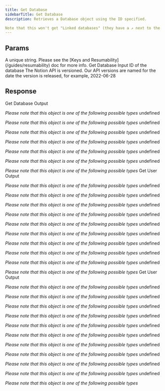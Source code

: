 ```yaml
---
title: Get Database
sidebarTitle: Get Database
description: Retrieves a Database object using the ID specified.

Note that this won't get "Linked databases" (they have a ↗ next to the database title) – you need the source database id.
---
```

    
## Params
    
<ParamField path="key" type="string" required={true}>
  A unique string. Please see the [Keys and Resumability](/guides/resumability)
  doc for more info.
</ParamField><ParamField path="params" type="object" required={true}>
   Get Database Input
<Expandable title="properties" defaultOpen={true}><ParamField path="database_id" type="string" required={true}>
   ID of the database
</ParamField><ParamField path="Notion-Version" type="string" required={true}>
   The Notion API is versioned. Our API versions are named for the date the version is released, for example, 2022-06-28
</ParamField></Expandable></ParamField>

## Response

<ResponseField path="response" type="object" required={true}>
   Get Database Output

*Please note that this object is one of the following possible types*
<Expandable title="possible types for response" defaultOpen={false}><ResponseField path="Value" type="object" required={false}>
<Expandable title="properties" defaultOpen={false}><ResponseField path="object" type="string" required={true}>
</ResponseField><ResponseField path="id" type="string" required={true}>
</ResponseField><ResponseField path="properties" type="object" required={true}>
<Expandable title="properties" defaultOpen={false}><ResponseField path="properties[key]" type="object" required={false}>
   undefined

*Please note that this object is one of the following possible types*
<Expandable title="possible types for properties[key]" defaultOpen={false}><ResponseField path="Value" type="object" required={false}>
<Expandable title="properties" defaultOpen={false}><ResponseField path="type" type="string" required={true}>
</ResponseField><ResponseField path="number" type="object" required={true}>
<Expandable title="properties" defaultOpen={false}><ResponseField path="format" type="string" required={true}>
</ResponseField></Expandable></ResponseField><ResponseField path="id" type="string" required={true}>
</ResponseField><ResponseField path="name" type="string" required={true}>
</ResponseField></Expandable></ResponseField><ResponseField path="Value" type="object" required={false}>
<Expandable title="properties" defaultOpen={false}><ResponseField path="type" type="string" required={true}>
</ResponseField><ResponseField path="formula" type="object" required={true}>
<Expandable title="properties" defaultOpen={false}><ResponseField path="expression" type="string" required={true}>
</ResponseField></Expandable></ResponseField><ResponseField path="id" type="string" required={true}>
</ResponseField><ResponseField path="name" type="string" required={true}>
</ResponseField></Expandable></ResponseField><ResponseField path="Value" type="object" required={false}>
<Expandable title="properties" defaultOpen={false}><ResponseField path="type" type="string" required={true}>
</ResponseField><ResponseField path="select" type="object" required={true}>
<Expandable title="properties" defaultOpen={false}><ResponseField path="options" type="array" required={true}>
<Expandable title="items" defaultOpen={false}><ResponseField path="options[n]" type="object" required={true}>
<Expandable title="properties" defaultOpen={false}><ResponseField path="id" type="string" required={true}>
</ResponseField><ResponseField path="name" type="string" required={true}>
</ResponseField><ResponseField path="color" type="string" required={true}>
</ResponseField></Expandable></ResponseField></Expandable></ResponseField></Expandable></ResponseField><ResponseField path="id" type="string" required={true}>
</ResponseField><ResponseField path="name" type="string" required={true}>
</ResponseField></Expandable></ResponseField><ResponseField path="Value" type="object" required={false}>
<Expandable title="properties" defaultOpen={false}><ResponseField path="type" type="string" required={true}>
</ResponseField><ResponseField path="multi_select" type="object" required={true}>
<Expandable title="properties" defaultOpen={false}><ResponseField path="options" type="array" required={true}>
<Expandable title="items" defaultOpen={false}><ResponseField path="options[n]" type="object" required={true}>
<Expandable title="properties" defaultOpen={false}><ResponseField path="id" type="string" required={true}>
</ResponseField><ResponseField path="name" type="string" required={true}>
</ResponseField><ResponseField path="color" type="string" required={true}>
</ResponseField></Expandable></ResponseField></Expandable></ResponseField></Expandable></ResponseField><ResponseField path="id" type="string" required={true}>
</ResponseField><ResponseField path="name" type="string" required={true}>
</ResponseField></Expandable></ResponseField><ResponseField path="Value" type="object" required={false}>
<Expandable title="properties" defaultOpen={false}><ResponseField path="type" type="string" required={true}>
</ResponseField><ResponseField path="status" type="object" required={true}>
<Expandable title="properties" defaultOpen={false}><ResponseField path="options" type="array" required={true}>
<Expandable title="items" defaultOpen={false}><ResponseField path="options[n]" type="object" required={true}>
<Expandable title="properties" defaultOpen={false}><ResponseField path="id" type="string" required={true}>
</ResponseField><ResponseField path="name" type="string" required={true}>
</ResponseField><ResponseField path="color" type="string" required={true}>
</ResponseField></Expandable></ResponseField></Expandable></ResponseField><ResponseField path="groups" type="array" required={true}>
<Expandable title="items" defaultOpen={false}><ResponseField path="groups[n]" type="object" required={true}>
<Expandable title="properties" defaultOpen={false}><ResponseField path="id" type="string" required={true}>
</ResponseField><ResponseField path="name" type="string" required={true}>
</ResponseField><ResponseField path="color" type="string" required={true}>
</ResponseField><ResponseField path="option_ids" type="array" required={true}>
<Expandable title="items" defaultOpen={false}><ResponseField path="option_ids[n]" type="string" required={true}>
</ResponseField></Expandable></ResponseField></Expandable></ResponseField></Expandable></ResponseField></Expandable></ResponseField><ResponseField path="id" type="string" required={true}>
</ResponseField><ResponseField path="name" type="string" required={true}>
</ResponseField></Expandable></ResponseField><ResponseField path="Value" type="object" required={false}>
<Expandable title="properties" defaultOpen={false}><ResponseField path="type" type="string" required={true}>
</ResponseField><ResponseField path="relation" type="object" required={true}>
   undefined

*Please note that this object is one of the following possible types*
<Expandable title="possible types for relation" defaultOpen={false}><ResponseField path="Value" type="object" required={false}>
<Expandable title="properties" defaultOpen={false}><ResponseField path="type" type="string" required={true}>
</ResponseField><ResponseField path="single_property" type="object" required={true}>
<Expandable title="properties" defaultOpen={false}><ResponseField path="single_property[key]" type="undefined" required={false}>
</ResponseField></Expandable></ResponseField><ResponseField path="database_id" type="string" required={true}>
</ResponseField></Expandable></ResponseField><ResponseField path="Value" type="object" required={false}>
<Expandable title="properties" defaultOpen={false}><ResponseField path="type" type="string" required={true}>
</ResponseField><ResponseField path="dual_property" type="object" required={true}>
<Expandable title="properties" defaultOpen={false}><ResponseField path="synced_property_id" type="string" required={true}>
</ResponseField><ResponseField path="synced_property_name" type="string" required={true}>
</ResponseField></Expandable></ResponseField><ResponseField path="database_id" type="string" required={true}>
</ResponseField></Expandable></ResponseField></Expandable></ResponseField><ResponseField path="id" type="string" required={true}>
</ResponseField><ResponseField path="name" type="string" required={true}>
</ResponseField></Expandable></ResponseField><ResponseField path="Value" type="object" required={false}>
<Expandable title="properties" defaultOpen={false}><ResponseField path="type" type="string" required={true}>
</ResponseField><ResponseField path="rollup" type="object" required={true}>
<Expandable title="properties" defaultOpen={false}><ResponseField path="rollup_property_name" type="string" required={true}>
</ResponseField><ResponseField path="relation_property_name" type="string" required={true}>
</ResponseField><ResponseField path="rollup_property_id" type="string" required={true}>
</ResponseField><ResponseField path="relation_property_id" type="string" required={true}>
</ResponseField><ResponseField path="function" type="string" required={true}>
</ResponseField></Expandable></ResponseField><ResponseField path="id" type="string" required={true}>
</ResponseField><ResponseField path="name" type="string" required={true}>
</ResponseField></Expandable></ResponseField><ResponseField path="Value" type="object" required={false}>
<Expandable title="properties" defaultOpen={false}><ResponseField path="type" type="string" required={true}>
</ResponseField><ResponseField path="title" type="object" required={true}>
<Expandable title="properties" defaultOpen={false}><ResponseField path="title[key]" type="undefined" required={false}>
</ResponseField></Expandable></ResponseField><ResponseField path="id" type="string" required={true}>
</ResponseField><ResponseField path="name" type="string" required={true}>
</ResponseField></Expandable></ResponseField><ResponseField path="Value" type="object" required={false}>
<Expandable title="properties" defaultOpen={false}><ResponseField path="type" type="string" required={true}>
</ResponseField><ResponseField path="rich_text" type="object" required={true}>
<Expandable title="properties" defaultOpen={false}><ResponseField path="rich_text[key]" type="undefined" required={false}>
</ResponseField></Expandable></ResponseField><ResponseField path="id" type="string" required={true}>
</ResponseField><ResponseField path="name" type="string" required={true}>
</ResponseField></Expandable></ResponseField><ResponseField path="Value" type="object" required={false}>
<Expandable title="properties" defaultOpen={false}><ResponseField path="type" type="string" required={true}>
</ResponseField><ResponseField path="url" type="object" required={true}>
<Expandable title="properties" defaultOpen={false}><ResponseField path="url[key]" type="undefined" required={false}>
</ResponseField></Expandable></ResponseField><ResponseField path="id" type="string" required={true}>
</ResponseField><ResponseField path="name" type="string" required={true}>
</ResponseField></Expandable></ResponseField><ResponseField path="Value" type="object" required={false}>
<Expandable title="properties" defaultOpen={false}><ResponseField path="type" type="string" required={true}>
</ResponseField><ResponseField path="people" type="object" required={true}>
<Expandable title="properties" defaultOpen={false}><ResponseField path="people[key]" type="undefined" required={false}>
</ResponseField></Expandable></ResponseField><ResponseField path="id" type="string" required={true}>
</ResponseField><ResponseField path="name" type="string" required={true}>
</ResponseField></Expandable></ResponseField><ResponseField path="Value" type="object" required={false}>
<Expandable title="properties" defaultOpen={false}><ResponseField path="type" type="string" required={true}>
</ResponseField><ResponseField path="files" type="object" required={true}>
<Expandable title="properties" defaultOpen={false}><ResponseField path="files[key]" type="undefined" required={false}>
</ResponseField></Expandable></ResponseField><ResponseField path="id" type="string" required={true}>
</ResponseField><ResponseField path="name" type="string" required={true}>
</ResponseField></Expandable></ResponseField><ResponseField path="Value" type="object" required={false}>
<Expandable title="properties" defaultOpen={false}><ResponseField path="type" type="string" required={true}>
</ResponseField><ResponseField path="email" type="object" required={true}>
<Expandable title="properties" defaultOpen={false}><ResponseField path="email[key]" type="undefined" required={false}>
</ResponseField></Expandable></ResponseField><ResponseField path="id" type="string" required={true}>
</ResponseField><ResponseField path="name" type="string" required={true}>
</ResponseField></Expandable></ResponseField><ResponseField path="Value" type="object" required={false}>
<Expandable title="properties" defaultOpen={false}><ResponseField path="type" type="string" required={true}>
</ResponseField><ResponseField path="phone_number" type="object" required={true}>
<Expandable title="properties" defaultOpen={false}><ResponseField path="phone_number[key]" type="undefined" required={false}>
</ResponseField></Expandable></ResponseField><ResponseField path="id" type="string" required={true}>
</ResponseField><ResponseField path="name" type="string" required={true}>
</ResponseField></Expandable></ResponseField><ResponseField path="Value" type="object" required={false}>
<Expandable title="properties" defaultOpen={false}><ResponseField path="type" type="string" required={true}>
</ResponseField><ResponseField path="date" type="object" required={true}>
<Expandable title="properties" defaultOpen={false}><ResponseField path="date[key]" type="undefined" required={false}>
</ResponseField></Expandable></ResponseField><ResponseField path="id" type="string" required={true}>
</ResponseField><ResponseField path="name" type="string" required={true}>
</ResponseField></Expandable></ResponseField><ResponseField path="Value" type="object" required={false}>
<Expandable title="properties" defaultOpen={false}><ResponseField path="type" type="string" required={true}>
</ResponseField><ResponseField path="checkbox" type="object" required={true}>
<Expandable title="properties" defaultOpen={false}><ResponseField path="checkbox[key]" type="undefined" required={false}>
</ResponseField></Expandable></ResponseField><ResponseField path="id" type="string" required={true}>
</ResponseField><ResponseField path="name" type="string" required={true}>
</ResponseField></Expandable></ResponseField><ResponseField path="Value" type="object" required={false}>
<Expandable title="properties" defaultOpen={false}><ResponseField path="type" type="string" required={true}>
</ResponseField><ResponseField path="created_by" type="object" required={true}>
<Expandable title="properties" defaultOpen={false}><ResponseField path="created_by[key]" type="undefined" required={false}>
</ResponseField></Expandable></ResponseField><ResponseField path="id" type="string" required={true}>
</ResponseField><ResponseField path="name" type="string" required={true}>
</ResponseField></Expandable></ResponseField><ResponseField path="Value" type="object" required={false}>
<Expandable title="properties" defaultOpen={false}><ResponseField path="type" type="string" required={true}>
</ResponseField><ResponseField path="created_time" type="object" required={true}>
<Expandable title="properties" defaultOpen={false}><ResponseField path="created_time[key]" type="undefined" required={false}>
</ResponseField></Expandable></ResponseField><ResponseField path="id" type="string" required={true}>
</ResponseField><ResponseField path="name" type="string" required={true}>
</ResponseField></Expandable></ResponseField><ResponseField path="Value" type="object" required={false}>
<Expandable title="properties" defaultOpen={false}><ResponseField path="type" type="string" required={true}>
</ResponseField><ResponseField path="last_edited_by" type="object" required={true}>
<Expandable title="properties" defaultOpen={false}><ResponseField path="last_edited_by[key]" type="undefined" required={false}>
</ResponseField></Expandable></ResponseField><ResponseField path="id" type="string" required={true}>
</ResponseField><ResponseField path="name" type="string" required={true}>
</ResponseField></Expandable></ResponseField><ResponseField path="Value" type="object" required={false}>
<Expandable title="properties" defaultOpen={false}><ResponseField path="type" type="string" required={true}>
</ResponseField><ResponseField path="last_edited_time" type="object" required={true}>
<Expandable title="properties" defaultOpen={false}><ResponseField path="last_edited_time[key]" type="undefined" required={false}>
</ResponseField></Expandable></ResponseField><ResponseField path="id" type="string" required={true}>
</ResponseField><ResponseField path="name" type="string" required={true}>
</ResponseField></Expandable></ResponseField></Expandable></ResponseField></Expandable></ResponseField></Expandable></ResponseField><ResponseField path="Value" type="object" required={false}>
<Expandable title="properties" defaultOpen={false}><ResponseField path="title" type="array" required={true}>
<Expandable title="items" defaultOpen={false}><ResponseField path="title[n]" type="object" required={true}>
   undefined

*Please note that this object is one of the following possible types*
<Expandable title="possible types for title[n]" defaultOpen={false}><ResponseField path="Value" type="object" required={false}>
<Expandable title="properties" defaultOpen={false}><ResponseField path="type" type="string" required={true}>
</ResponseField><ResponseField path="text" type="object" required={true}>
<Expandable title="properties" defaultOpen={false}><ResponseField path="content" type="string" required={true}>
</ResponseField><ResponseField path="link" type="object | null" required={true}>
   undefined

*Please note that this object is one of the following possible types*
<Expandable title="possible types for link" defaultOpen={false}><ResponseField path="Value" type="object" required={false}>
<Expandable title="properties" defaultOpen={false}><ResponseField path="url" type="string" required={true}>
</ResponseField></Expandable></ResponseField><ResponseField path="Value" type="null" required={false}>
</ResponseField></Expandable></ResponseField></Expandable></ResponseField><ResponseField path="annotations" type="object" required={true}>
<Expandable title="properties" defaultOpen={false}><ResponseField path="bold" type="boolean" required={true}>
</ResponseField><ResponseField path="italic" type="boolean" required={true}>
</ResponseField><ResponseField path="strikethrough" type="boolean" required={true}>
</ResponseField><ResponseField path="underline" type="boolean" required={true}>
</ResponseField><ResponseField path="code" type="boolean" required={true}>
</ResponseField><ResponseField path="color" type="string" required={true}>
</ResponseField></Expandable></ResponseField><ResponseField path="plain_text" type="string" required={true}>
</ResponseField><ResponseField path="href" type="string,null" required={true}>
</ResponseField></Expandable></ResponseField><ResponseField path="Value" type="object" required={false}>
<Expandable title="properties" defaultOpen={false}><ResponseField path="type" type="string" required={true}>
</ResponseField><ResponseField path="mention" type="object" required={true}>
   undefined

*Please note that this object is one of the following possible types*
<Expandable title="possible types for mention" defaultOpen={false}><ResponseField path="Value" type="object" required={false}>
<Expandable title="properties" defaultOpen={false}><ResponseField path="type" type="string" required={true}>
</ResponseField><ResponseField path="user" type="object" required={true}>
   undefined

*Please note that this object is one of the following possible types*
<Expandable title="possible types for user" defaultOpen={false}><ResponseField path="Value" type="object" required={false}>
<Expandable title="properties" defaultOpen={false}><ResponseField path="id" type="string" required={true}>
</ResponseField><ResponseField path="object" type="string" required={true}>
</ResponseField></Expandable></ResponseField><ResponseField path="GetUserOutput" type="object" required={false}>
   Get User Output

*Please note that this object is one of the following possible types*
<Expandable title="possible types for GetUserOutput" defaultOpen={false}><ResponseField path="Value" type="object" required={false}>
<Expandable title="properties" defaultOpen={false}><ResponseField path="type" type="string" required={true}>
</ResponseField><ResponseField path="person" type="object" required={true}>
<Expandable title="properties" defaultOpen={false}><ResponseField path="email" type="string" required={false}>
</ResponseField></Expandable></ResponseField><ResponseField path="name" type="string,null" required={true}>
</ResponseField><ResponseField path="avatar_url" type="string,null" required={true}>
</ResponseField><ResponseField path="id" type="string" required={true}>
</ResponseField><ResponseField path="object" type="string" required={true}>
</ResponseField></Expandable></ResponseField><ResponseField path="Value" type="object" required={false}>
<Expandable title="properties" defaultOpen={false}><ResponseField path="type" type="string" required={true}>
</ResponseField><ResponseField path="bot" type="object" required={true}>
   undefined

*Please note that this object is one of the following possible types*
<Expandable title="possible types for bot" defaultOpen={false}><ResponseField path="Value" type="object" required={false}>
<Expandable title="properties" defaultOpen={false}><ResponseField path="Value[key]" type="undefined" required={false}>
</ResponseField></Expandable></ResponseField><ResponseField path="Value" type="object" required={false}>
<Expandable title="properties" defaultOpen={false}><ResponseField path="owner" type="object" required={true}>
   undefined

*Please note that this object is one of the following possible types*
<Expandable title="possible types for owner" defaultOpen={false}><ResponseField path="Value" type="object" required={false}>
<Expandable title="properties" defaultOpen={false}><ResponseField path="type" type="string" required={true}>
</ResponseField><ResponseField path="user" type="object" required={true}>
   undefined

*Please note that this object is one of the following possible types*
<Expandable title="possible types for user" defaultOpen={false}><ResponseField path="Value" type="object" required={false}>
<Expandable title="properties" defaultOpen={false}><ResponseField path="type" type="string" required={true}>
</ResponseField><ResponseField path="person" type="object" required={true}>
<Expandable title="properties" defaultOpen={false}><ResponseField path="email" type="string" required={true}>
</ResponseField></Expandable></ResponseField><ResponseField path="name" type="string,null" required={true}>
</ResponseField><ResponseField path="avatar_url" type="string,null" required={true}>
</ResponseField><ResponseField path="id" type="string" required={true}>
</ResponseField><ResponseField path="object" type="string" required={true}>
</ResponseField></Expandable></ResponseField><ResponseField path="Value" type="object" required={false}>
<Expandable title="properties" defaultOpen={false}><ResponseField path="id" type="string" required={true}>
</ResponseField><ResponseField path="object" type="string" required={true}>
</ResponseField></Expandable></ResponseField></Expandable></ResponseField></Expandable></ResponseField><ResponseField path="Value" type="object" required={false}>
<Expandable title="properties" defaultOpen={false}><ResponseField path="type" type="string" required={true}>
</ResponseField><ResponseField path="workspace" type="boolean" required={true}>
</ResponseField></Expandable></ResponseField></Expandable></ResponseField><ResponseField path="workspace_name" type="string,null" required={true}>
</ResponseField></Expandable></ResponseField></Expandable></ResponseField><ResponseField path="name" type="string,null" required={true}>
</ResponseField><ResponseField path="avatar_url" type="string,null" required={true}>
</ResponseField><ResponseField path="id" type="string" required={true}>
</ResponseField><ResponseField path="object" type="string" required={true}>
</ResponseField></Expandable></ResponseField></Expandable></ResponseField></Expandable></ResponseField></Expandable></ResponseField><ResponseField path="Value" type="object" required={false}>
<Expandable title="properties" defaultOpen={false}><ResponseField path="type" type="string" required={true}>
</ResponseField><ResponseField path="date" type="object" required={true}>
<Expandable title="properties" defaultOpen={false}><ResponseField path="start" type="string" required={true}>
</ResponseField><ResponseField path="end" type="string,null" required={true}>
</ResponseField><ResponseField path="time_zone" type="string | null" required={true}>
   undefined

*Please note that this object is one of the following possible types*
<Expandable title="possible types for time_zone" defaultOpen={false}><ResponseField path="Value" type="string" required={false}>
</ResponseField><ResponseField path="Value" type="null" required={false}>
</ResponseField></Expandable></ResponseField></Expandable></ResponseField></Expandable></ResponseField><ResponseField path="Value" type="object" required={false}>
<Expandable title="properties" defaultOpen={false}><ResponseField path="type" type="string" required={true}>
</ResponseField><ResponseField path="link_preview" type="object" required={true}>
<Expandable title="properties" defaultOpen={false}><ResponseField path="url" type="string" required={true}>
</ResponseField></Expandable></ResponseField></Expandable></ResponseField><ResponseField path="Value" type="object" required={false}>
<Expandable title="properties" defaultOpen={false}><ResponseField path="type" type="string" required={true}>
</ResponseField><ResponseField path="template_mention" type="object" required={true}>
   undefined

*Please note that this object is one of the following possible types*
<Expandable title="possible types for template_mention" defaultOpen={false}><ResponseField path="Value" type="object" required={false}>
<Expandable title="properties" defaultOpen={false}><ResponseField path="type" type="string" required={true}>
</ResponseField><ResponseField path="template_mention_date" type="string" required={true}>
</ResponseField></Expandable></ResponseField><ResponseField path="Value" type="object" required={false}>
<Expandable title="properties" defaultOpen={false}><ResponseField path="type" type="string" required={true}>
</ResponseField><ResponseField path="template_mention_user" type="string" required={true}>
</ResponseField></Expandable></ResponseField></Expandable></ResponseField></Expandable></ResponseField><ResponseField path="Value" type="object" required={false}>
<Expandable title="properties" defaultOpen={false}><ResponseField path="type" type="string" required={true}>
</ResponseField><ResponseField path="page" type="object" required={true}>
<Expandable title="properties" defaultOpen={false}><ResponseField path="id" type="string" required={true}>
</ResponseField></Expandable></ResponseField></Expandable></ResponseField><ResponseField path="Value" type="object" required={false}>
<Expandable title="properties" defaultOpen={false}><ResponseField path="type" type="string" required={true}>
</ResponseField><ResponseField path="database" type="object" required={true}>
<Expandable title="properties" defaultOpen={false}><ResponseField path="id" type="string" required={true}>
</ResponseField></Expandable></ResponseField></Expandable></ResponseField></Expandable></ResponseField><ResponseField path="annotations" type="object" required={true}>
<Expandable title="properties" defaultOpen={false}><ResponseField path="bold" type="boolean" required={true}>
</ResponseField><ResponseField path="italic" type="boolean" required={true}>
</ResponseField><ResponseField path="strikethrough" type="boolean" required={true}>
</ResponseField><ResponseField path="underline" type="boolean" required={true}>
</ResponseField><ResponseField path="code" type="boolean" required={true}>
</ResponseField><ResponseField path="color" type="string" required={true}>
</ResponseField></Expandable></ResponseField><ResponseField path="plain_text" type="string" required={true}>
</ResponseField><ResponseField path="href" type="string,null" required={true}>
</ResponseField></Expandable></ResponseField><ResponseField path="Value" type="object" required={false}>
<Expandable title="properties" defaultOpen={false}><ResponseField path="type" type="string" required={true}>
</ResponseField><ResponseField path="equation" type="object" required={true}>
<Expandable title="properties" defaultOpen={false}><ResponseField path="expression" type="string" required={true}>
</ResponseField></Expandable></ResponseField><ResponseField path="annotations" type="object" required={true}>
<Expandable title="properties" defaultOpen={false}><ResponseField path="bold" type="boolean" required={true}>
</ResponseField><ResponseField path="italic" type="boolean" required={true}>
</ResponseField><ResponseField path="strikethrough" type="boolean" required={true}>
</ResponseField><ResponseField path="underline" type="boolean" required={true}>
</ResponseField><ResponseField path="code" type="boolean" required={true}>
</ResponseField><ResponseField path="color" type="string" required={true}>
</ResponseField></Expandable></ResponseField><ResponseField path="plain_text" type="string" required={true}>
</ResponseField><ResponseField path="href" type="string,null" required={true}>
</ResponseField></Expandable></ResponseField></Expandable></ResponseField></Expandable></ResponseField><ResponseField path="description" type="array" required={true}>
<Expandable title="items" defaultOpen={false}><ResponseField path="description[n]" type="object" required={true}>
   undefined

*Please note that this object is one of the following possible types*
<Expandable title="possible types for description[n]" defaultOpen={false}><ResponseField path="Value" type="object" required={false}>
<Expandable title="properties" defaultOpen={false}><ResponseField path="type" type="string" required={true}>
</ResponseField><ResponseField path="text" type="object" required={true}>
<Expandable title="properties" defaultOpen={false}><ResponseField path="content" type="string" required={true}>
</ResponseField><ResponseField path="link" type="object | null" required={true}>
   undefined

*Please note that this object is one of the following possible types*
<Expandable title="possible types for link" defaultOpen={false}><ResponseField path="Value" type="object" required={false}>
<Expandable title="properties" defaultOpen={false}><ResponseField path="url" type="string" required={true}>
</ResponseField></Expandable></ResponseField><ResponseField path="Value" type="null" required={false}>
</ResponseField></Expandable></ResponseField></Expandable></ResponseField><ResponseField path="annotations" type="object" required={true}>
<Expandable title="properties" defaultOpen={false}><ResponseField path="bold" type="boolean" required={true}>
</ResponseField><ResponseField path="italic" type="boolean" required={true}>
</ResponseField><ResponseField path="strikethrough" type="boolean" required={true}>
</ResponseField><ResponseField path="underline" type="boolean" required={true}>
</ResponseField><ResponseField path="code" type="boolean" required={true}>
</ResponseField><ResponseField path="color" type="string" required={true}>
</ResponseField></Expandable></ResponseField><ResponseField path="plain_text" type="string" required={true}>
</ResponseField><ResponseField path="href" type="string,null" required={true}>
</ResponseField></Expandable></ResponseField><ResponseField path="Value" type="object" required={false}>
<Expandable title="properties" defaultOpen={false}><ResponseField path="type" type="string" required={true}>
</ResponseField><ResponseField path="mention" type="object" required={true}>
   undefined

*Please note that this object is one of the following possible types*
<Expandable title="possible types for mention" defaultOpen={false}><ResponseField path="Value" type="object" required={false}>
<Expandable title="properties" defaultOpen={false}><ResponseField path="type" type="string" required={true}>
</ResponseField><ResponseField path="user" type="object" required={true}>
   undefined

*Please note that this object is one of the following possible types*
<Expandable title="possible types for user" defaultOpen={false}><ResponseField path="Value" type="object" required={false}>
<Expandable title="properties" defaultOpen={false}><ResponseField path="id" type="string" required={true}>
</ResponseField><ResponseField path="object" type="string" required={true}>
</ResponseField></Expandable></ResponseField><ResponseField path="GetUserOutput" type="object" required={false}>
   Get User Output

*Please note that this object is one of the following possible types*
<Expandable title="possible types for GetUserOutput" defaultOpen={false}><ResponseField path="Value" type="object" required={false}>
<Expandable title="properties" defaultOpen={false}><ResponseField path="type" type="string" required={true}>
</ResponseField><ResponseField path="person" type="object" required={true}>
<Expandable title="properties" defaultOpen={false}><ResponseField path="email" type="string" required={false}>
</ResponseField></Expandable></ResponseField><ResponseField path="name" type="string,null" required={true}>
</ResponseField><ResponseField path="avatar_url" type="string,null" required={true}>
</ResponseField><ResponseField path="id" type="string" required={true}>
</ResponseField><ResponseField path="object" type="string" required={true}>
</ResponseField></Expandable></ResponseField><ResponseField path="Value" type="object" required={false}>
<Expandable title="properties" defaultOpen={false}><ResponseField path="type" type="string" required={true}>
</ResponseField><ResponseField path="bot" type="object" required={true}>
   undefined

*Please note that this object is one of the following possible types*
<Expandable title="possible types for bot" defaultOpen={false}><ResponseField path="Value" type="object" required={false}>
<Expandable title="properties" defaultOpen={false}><ResponseField path="Value[key]" type="undefined" required={false}>
</ResponseField></Expandable></ResponseField><ResponseField path="Value" type="object" required={false}>
<Expandable title="properties" defaultOpen={false}><ResponseField path="owner" type="object" required={true}>
   undefined

*Please note that this object is one of the following possible types*
<Expandable title="possible types for owner" defaultOpen={false}><ResponseField path="Value" type="object" required={false}>
<Expandable title="properties" defaultOpen={false}><ResponseField path="type" type="string" required={true}>
</ResponseField><ResponseField path="user" type="object" required={true}>
   undefined

*Please note that this object is one of the following possible types*
<Expandable title="possible types for user" defaultOpen={false}><ResponseField path="Value" type="object" required={false}>
<Expandable title="properties" defaultOpen={false}><ResponseField path="type" type="string" required={true}>
</ResponseField><ResponseField path="person" type="object" required={true}>
<Expandable title="properties" defaultOpen={false}><ResponseField path="email" type="string" required={true}>
</ResponseField></Expandable></ResponseField><ResponseField path="name" type="string,null" required={true}>
</ResponseField><ResponseField path="avatar_url" type="string,null" required={true}>
</ResponseField><ResponseField path="id" type="string" required={true}>
</ResponseField><ResponseField path="object" type="string" required={true}>
</ResponseField></Expandable></ResponseField><ResponseField path="Value" type="object" required={false}>
<Expandable title="properties" defaultOpen={false}><ResponseField path="id" type="string" required={true}>
</ResponseField><ResponseField path="object" type="string" required={true}>
</ResponseField></Expandable></ResponseField></Expandable></ResponseField></Expandable></ResponseField><ResponseField path="Value" type="object" required={false}>
<Expandable title="properties" defaultOpen={false}><ResponseField path="type" type="string" required={true}>
</ResponseField><ResponseField path="workspace" type="boolean" required={true}>
</ResponseField></Expandable></ResponseField></Expandable></ResponseField><ResponseField path="workspace_name" type="string,null" required={true}>
</ResponseField></Expandable></ResponseField></Expandable></ResponseField><ResponseField path="name" type="string,null" required={true}>
</ResponseField><ResponseField path="avatar_url" type="string,null" required={true}>
</ResponseField><ResponseField path="id" type="string" required={true}>
</ResponseField><ResponseField path="object" type="string" required={true}>
</ResponseField></Expandable></ResponseField></Expandable></ResponseField></Expandable></ResponseField></Expandable></ResponseField><ResponseField path="Value" type="object" required={false}>
<Expandable title="properties" defaultOpen={false}><ResponseField path="type" type="string" required={true}>
</ResponseField><ResponseField path="date" type="object" required={true}>
<Expandable title="properties" defaultOpen={false}><ResponseField path="start" type="string" required={true}>
</ResponseField><ResponseField path="end" type="string,null" required={true}>
</ResponseField><ResponseField path="time_zone" type="string | null" required={true}>
   undefined

*Please note that this object is one of the following possible types*
<Expandable title="possible types for time_zone" defaultOpen={false}><ResponseField path="Value" type="string" required={false}>
</ResponseField><ResponseField path="Value" type="null" required={false}>
</ResponseField></Expandable></ResponseField></Expandable></ResponseField></Expandable></ResponseField><ResponseField path="Value" type="object" required={false}>
<Expandable title="properties" defaultOpen={false}><ResponseField path="type" type="string" required={true}>
</ResponseField><ResponseField path="link_preview" type="object" required={true}>
<Expandable title="properties" defaultOpen={false}><ResponseField path="url" type="string" required={true}>
</ResponseField></Expandable></ResponseField></Expandable></ResponseField><ResponseField path="Value" type="object" required={false}>
<Expandable title="properties" defaultOpen={false}><ResponseField path="type" type="string" required={true}>
</ResponseField><ResponseField path="template_mention" type="object" required={true}>
   undefined

*Please note that this object is one of the following possible types*
<Expandable title="possible types for template_mention" defaultOpen={false}><ResponseField path="Value" type="object" required={false}>
<Expandable title="properties" defaultOpen={false}><ResponseField path="type" type="string" required={true}>
</ResponseField><ResponseField path="template_mention_date" type="string" required={true}>
</ResponseField></Expandable></ResponseField><ResponseField path="Value" type="object" required={false}>
<Expandable title="properties" defaultOpen={false}><ResponseField path="type" type="string" required={true}>
</ResponseField><ResponseField path="template_mention_user" type="string" required={true}>
</ResponseField></Expandable></ResponseField></Expandable></ResponseField></Expandable></ResponseField><ResponseField path="Value" type="object" required={false}>
<Expandable title="properties" defaultOpen={false}><ResponseField path="type" type="string" required={true}>
</ResponseField><ResponseField path="page" type="object" required={true}>
<Expandable title="properties" defaultOpen={false}><ResponseField path="id" type="string" required={true}>
</ResponseField></Expandable></ResponseField></Expandable></ResponseField><ResponseField path="Value" type="object" required={false}>
<Expandable title="properties" defaultOpen={false}><ResponseField path="type" type="string" required={true}>
</ResponseField><ResponseField path="database" type="object" required={true}>
<Expandable title="properties" defaultOpen={false}><ResponseField path="id" type="string" required={true}>
</ResponseField></Expandable></ResponseField></Expandable></ResponseField></Expandable></ResponseField><ResponseField path="annotations" type="object" required={true}>
<Expandable title="properties" defaultOpen={false}><ResponseField path="bold" type="boolean" required={true}>
</ResponseField><ResponseField path="italic" type="boolean" required={true}>
</ResponseField><ResponseField path="strikethrough" type="boolean" required={true}>
</ResponseField><ResponseField path="underline" type="boolean" required={true}>
</ResponseField><ResponseField path="code" type="boolean" required={true}>
</ResponseField><ResponseField path="color" type="string" required={true}>
</ResponseField></Expandable></ResponseField><ResponseField path="plain_text" type="string" required={true}>
</ResponseField><ResponseField path="href" type="string,null" required={true}>
</ResponseField></Expandable></ResponseField><ResponseField path="Value" type="object" required={false}>
<Expandable title="properties" defaultOpen={false}><ResponseField path="type" type="string" required={true}>
</ResponseField><ResponseField path="equation" type="object" required={true}>
<Expandable title="properties" defaultOpen={false}><ResponseField path="expression" type="string" required={true}>
</ResponseField></Expandable></ResponseField><ResponseField path="annotations" type="object" required={true}>
<Expandable title="properties" defaultOpen={false}><ResponseField path="bold" type="boolean" required={true}>
</ResponseField><ResponseField path="italic" type="boolean" required={true}>
</ResponseField><ResponseField path="strikethrough" type="boolean" required={true}>
</ResponseField><ResponseField path="underline" type="boolean" required={true}>
</ResponseField><ResponseField path="code" type="boolean" required={true}>
</ResponseField><ResponseField path="color" type="string" required={true}>
</ResponseField></Expandable></ResponseField><ResponseField path="plain_text" type="string" required={true}>
</ResponseField><ResponseField path="href" type="string,null" required={true}>
</ResponseField></Expandable></ResponseField></Expandable></ResponseField></Expandable></ResponseField><ResponseField path="icon" type="object | null" required={true}>
   undefined

*Please note that this object is one of the following possible types*
<Expandable title="possible types for icon" defaultOpen={false}><ResponseField path="Value" type="object" required={false}>
<Expandable title="properties" defaultOpen={false}><ResponseField path="type" type="string" required={true}>
</ResponseField><ResponseField path="emoji" type="string" required={true}>
</ResponseField></Expandable></ResponseField><ResponseField path="Value" type="null" required={false}>
</ResponseField><ResponseField path="Value" type="object" required={false}>
<Expandable title="properties" defaultOpen={false}><ResponseField path="type" type="string" required={true}>
</ResponseField><ResponseField path="external" type="object" required={true}>
<Expandable title="properties" defaultOpen={false}><ResponseField path="url" type="string" required={true}>
</ResponseField></Expandable></ResponseField></Expandable></ResponseField><ResponseField path="Value" type="object" required={false}>
<Expandable title="properties" defaultOpen={false}><ResponseField path="type" type="string" required={true}>
</ResponseField><ResponseField path="file" type="object" required={true}>
<Expandable title="properties" defaultOpen={false}><ResponseField path="url" type="string" required={true}>
</ResponseField><ResponseField path="expiry_time" type="string" required={true}>
</ResponseField></Expandable></ResponseField></Expandable></ResponseField></Expandable></ResponseField><ResponseField path="cover" type="object | null" required={true}>
   undefined

*Please note that this object is one of the following possible types*
<Expandable title="possible types for cover" defaultOpen={false}><ResponseField path="Value" type="object" required={false}>
<Expandable title="properties" defaultOpen={false}><ResponseField path="type" type="string" required={true}>
</ResponseField><ResponseField path="external" type="object" required={true}>
<Expandable title="properties" defaultOpen={false}><ResponseField path="url" type="string" required={true}>
</ResponseField></Expandable></ResponseField></Expandable></ResponseField><ResponseField path="Value" type="null" required={false}>
</ResponseField><ResponseField path="Value" type="object" required={false}>
<Expandable title="properties" defaultOpen={false}><ResponseField path="type" type="string" required={true}>
</ResponseField><ResponseField path="file" type="object" required={true}>
<Expandable title="properties" defaultOpen={false}><ResponseField path="url" type="string" required={true}>
</ResponseField><ResponseField path="expiry_time" type="string" required={true}>
</ResponseField></Expandable></ResponseField></Expandable></ResponseField></Expandable></ResponseField><ResponseField path="properties" type="object" required={true}>
<Expandable title="properties" defaultOpen={false}><ResponseField path="properties[key]" type="object" required={false}>
   undefined

*Please note that this object is one of the following possible types*
<Expandable title="possible types for properties[key]" defaultOpen={false}><ResponseField path="Value" type="object" required={false}>
<Expandable title="properties" defaultOpen={false}><ResponseField path="type" type="string" required={true}>
</ResponseField><ResponseField path="number" type="object" required={true}>
<Expandable title="properties" defaultOpen={false}><ResponseField path="format" type="string" required={true}>
</ResponseField></Expandable></ResponseField><ResponseField path="id" type="string" required={true}>
</ResponseField><ResponseField path="name" type="string" required={true}>
</ResponseField></Expandable></ResponseField><ResponseField path="Value" type="object" required={false}>
<Expandable title="properties" defaultOpen={false}><ResponseField path="type" type="string" required={true}>
</ResponseField><ResponseField path="formula" type="object" required={true}>
<Expandable title="properties" defaultOpen={false}><ResponseField path="expression" type="string" required={true}>
</ResponseField></Expandable></ResponseField><ResponseField path="id" type="string" required={true}>
</ResponseField><ResponseField path="name" type="string" required={true}>
</ResponseField></Expandable></ResponseField><ResponseField path="Value" type="object" required={false}>
<Expandable title="properties" defaultOpen={false}><ResponseField path="type" type="string" required={true}>
</ResponseField><ResponseField path="select" type="object" required={true}>
<Expandable title="properties" defaultOpen={false}><ResponseField path="options" type="array" required={true}>
<Expandable title="items" defaultOpen={false}><ResponseField path="options[n]" type="object" required={true}>
<Expandable title="properties" defaultOpen={false}><ResponseField path="id" type="string" required={true}>
</ResponseField><ResponseField path="name" type="string" required={true}>
</ResponseField><ResponseField path="color" type="string" required={true}>
</ResponseField></Expandable></ResponseField></Expandable></ResponseField></Expandable></ResponseField><ResponseField path="id" type="string" required={true}>
</ResponseField><ResponseField path="name" type="string" required={true}>
</ResponseField></Expandable></ResponseField><ResponseField path="Value" type="object" required={false}>
<Expandable title="properties" defaultOpen={false}><ResponseField path="type" type="string" required={true}>
</ResponseField><ResponseField path="multi_select" type="object" required={true}>
<Expandable title="properties" defaultOpen={false}><ResponseField path="options" type="array" required={true}>
<Expandable title="items" defaultOpen={false}><ResponseField path="options[n]" type="object" required={true}>
<Expandable title="properties" defaultOpen={false}><ResponseField path="id" type="string" required={true}>
</ResponseField><ResponseField path="name" type="string" required={true}>
</ResponseField><ResponseField path="color" type="string" required={true}>
</ResponseField></Expandable></ResponseField></Expandable></ResponseField></Expandable></ResponseField><ResponseField path="id" type="string" required={true}>
</ResponseField><ResponseField path="name" type="string" required={true}>
</ResponseField></Expandable></ResponseField><ResponseField path="Value" type="object" required={false}>
<Expandable title="properties" defaultOpen={false}><ResponseField path="type" type="string" required={true}>
</ResponseField><ResponseField path="status" type="object" required={true}>
<Expandable title="properties" defaultOpen={false}><ResponseField path="options" type="array" required={true}>
<Expandable title="items" defaultOpen={false}><ResponseField path="options[n]" type="object" required={true}>
<Expandable title="properties" defaultOpen={false}><ResponseField path="id" type="string" required={true}>
</ResponseField><ResponseField path="name" type="string" required={true}>
</ResponseField><ResponseField path="color" type="string" required={true}>
</ResponseField></Expandable></ResponseField></Expandable></ResponseField><ResponseField path="groups" type="array" required={true}>
<Expandable title="items" defaultOpen={false}><ResponseField path="groups[n]" type="object" required={true}>
<Expandable title="properties" defaultOpen={false}><ResponseField path="id" type="string" required={true}>
</ResponseField><ResponseField path="name" type="string" required={true}>
</ResponseField><ResponseField path="color" type="string" required={true}>
</ResponseField><ResponseField path="option_ids" type="array" required={true}>
<Expandable title="items" defaultOpen={false}><ResponseField path="option_ids[n]" type="string" required={true}>
</ResponseField></Expandable></ResponseField></Expandable></ResponseField></Expandable></ResponseField></Expandable></ResponseField><ResponseField path="id" type="string" required={true}>
</ResponseField><ResponseField path="name" type="string" required={true}>
</ResponseField></Expandable></ResponseField><ResponseField path="Value" type="object" required={false}>
<Expandable title="properties" defaultOpen={false}><ResponseField path="type" type="string" required={true}>
</ResponseField><ResponseField path="relation" type="object" required={true}>
   undefined

*Please note that this object is one of the following possible types*
<Expandable title="possible types for relation" defaultOpen={false}><ResponseField path="Value" type="object" required={false}>
<Expandable title="properties" defaultOpen={false}><ResponseField path="type" type="string" required={true}>
</ResponseField><ResponseField path="single_property" type="object" required={true}>
<Expandable title="properties" defaultOpen={false}><ResponseField path="single_property[key]" type="undefined" required={false}>
</ResponseField></Expandable></ResponseField><ResponseField path="database_id" type="string" required={true}>
</ResponseField></Expandable></ResponseField><ResponseField path="Value" type="object" required={false}>
<Expandable title="properties" defaultOpen={false}><ResponseField path="type" type="string" required={true}>
</ResponseField><ResponseField path="dual_property" type="object" required={true}>
<Expandable title="properties" defaultOpen={false}><ResponseField path="synced_property_id" type="string" required={true}>
</ResponseField><ResponseField path="synced_property_name" type="string" required={true}>
</ResponseField></Expandable></ResponseField><ResponseField path="database_id" type="string" required={true}>
</ResponseField></Expandable></ResponseField></Expandable></ResponseField><ResponseField path="id" type="string" required={true}>
</ResponseField><ResponseField path="name" type="string" required={true}>
</ResponseField></Expandable></ResponseField><ResponseField path="Value" type="object" required={false}>
<Expandable title="properties" defaultOpen={false}><ResponseField path="type" type="string" required={true}>
</ResponseField><ResponseField path="rollup" type="object" required={true}>
<Expandable title="properties" defaultOpen={false}><ResponseField path="rollup_property_name" type="string" required={true}>
</ResponseField><ResponseField path="relation_property_name" type="string" required={true}>
</ResponseField><ResponseField path="rollup_property_id" type="string" required={true}>
</ResponseField><ResponseField path="relation_property_id" type="string" required={true}>
</ResponseField><ResponseField path="function" type="string" required={true}>
</ResponseField></Expandable></ResponseField><ResponseField path="id" type="string" required={true}>
</ResponseField><ResponseField path="name" type="string" required={true}>
</ResponseField></Expandable></ResponseField><ResponseField path="Value" type="object" required={false}>
<Expandable title="properties" defaultOpen={false}><ResponseField path="type" type="string" required={true}>
</ResponseField><ResponseField path="title" type="object" required={true}>
<Expandable title="properties" defaultOpen={false}><ResponseField path="title[key]" type="undefined" required={false}>
</ResponseField></Expandable></ResponseField><ResponseField path="id" type="string" required={true}>
</ResponseField><ResponseField path="name" type="string" required={true}>
</ResponseField></Expandable></ResponseField><ResponseField path="Value" type="object" required={false}>
<Expandable title="properties" defaultOpen={false}><ResponseField path="type" type="string" required={true}>
</ResponseField><ResponseField path="rich_text" type="object" required={true}>
<Expandable title="properties" defaultOpen={false}><ResponseField path="rich_text[key]" type="undefined" required={false}>
</ResponseField></Expandable></ResponseField><ResponseField path="id" type="string" required={true}>
</ResponseField><ResponseField path="name" type="string" required={true}>
</ResponseField></Expandable></ResponseField><ResponseField path="Value" type="object" required={false}>
<Expandable title="properties" defaultOpen={false}><ResponseField path="type" type="string" required={true}>
</ResponseField><ResponseField path="url" type="object" required={true}>
<Expandable title="properties" defaultOpen={false}><ResponseField path="url[key]" type="undefined" required={false}>
</ResponseField></Expandable></ResponseField><ResponseField path="id" type="string" required={true}>
</ResponseField><ResponseField path="name" type="string" required={true}>
</ResponseField></Expandable></ResponseField><ResponseField path="Value" type="object" required={false}>
<Expandable title="properties" defaultOpen={false}><ResponseField path="type" type="string" required={true}>
</ResponseField><ResponseField path="people" type="object" required={true}>
<Expandable title="properties" defaultOpen={false}><ResponseField path="people[key]" type="undefined" required={false}>
</ResponseField></Expandable></ResponseField><ResponseField path="id" type="string" required={true}>
</ResponseField><ResponseField path="name" type="string" required={true}>
</ResponseField></Expandable></ResponseField><ResponseField path="Value" type="object" required={false}>
<Expandable title="properties" defaultOpen={false}><ResponseField path="type" type="string" required={true}>
</ResponseField><ResponseField path="files" type="object" required={true}>
<Expandable title="properties" defaultOpen={false}><ResponseField path="files[key]" type="undefined" required={false}>
</ResponseField></Expandable></ResponseField><ResponseField path="id" type="string" required={true}>
</ResponseField><ResponseField path="name" type="string" required={true}>
</ResponseField></Expandable></ResponseField><ResponseField path="Value" type="object" required={false}>
<Expandable title="properties" defaultOpen={false}><ResponseField path="type" type="string" required={true}>
</ResponseField><ResponseField path="email" type="object" required={true}>
<Expandable title="properties" defaultOpen={false}><ResponseField path="email[key]" type="undefined" required={false}>
</ResponseField></Expandable></ResponseField><ResponseField path="id" type="string" required={true}>
</ResponseField><ResponseField path="name" type="string" required={true}>
</ResponseField></Expandable></ResponseField><ResponseField path="Value" type="object" required={false}>
<Expandable title="properties" defaultOpen={false}><ResponseField path="type" type="string" required={true}>
</ResponseField><ResponseField path="phone_number" type="object" required={true}>
<Expandable title="properties" defaultOpen={false}><ResponseField path="phone_number[key]" type="undefined" required={false}>
</ResponseField></Expandable></ResponseField><ResponseField path="id" type="string" required={true}>
</ResponseField><ResponseField path="name" type="string" required={true}>
</ResponseField></Expandable></ResponseField><ResponseField path="Value" type="object" required={false}>
<Expandable title="properties" defaultOpen={false}><ResponseField path="type" type="string" required={true}>
</ResponseField><ResponseField path="date" type="object" required={true}>
<Expandable title="properties" defaultOpen={false}><ResponseField path="date[key]" type="undefined" required={false}>
</ResponseField></Expandable></ResponseField><ResponseField path="id" type="string" required={true}>
</ResponseField><ResponseField path="name" type="string" required={true}>
</ResponseField></Expandable></ResponseField><ResponseField path="Value" type="object" required={false}>
<Expandable title="properties" defaultOpen={false}><ResponseField path="type" type="string" required={true}>
</ResponseField><ResponseField path="checkbox" type="object" required={true}>
<Expandable title="properties" defaultOpen={false}><ResponseField path="checkbox[key]" type="undefined" required={false}>
</ResponseField></Expandable></ResponseField><ResponseField path="id" type="string" required={true}>
</ResponseField><ResponseField path="name" type="string" required={true}>
</ResponseField></Expandable></ResponseField><ResponseField path="Value" type="object" required={false}>
<Expandable title="properties" defaultOpen={false}><ResponseField path="type" type="string" required={true}>
</ResponseField><ResponseField path="created_by" type="object" required={true}>
<Expandable title="properties" defaultOpen={false}><ResponseField path="created_by[key]" type="undefined" required={false}>
</ResponseField></Expandable></ResponseField><ResponseField path="id" type="string" required={true}>
</ResponseField><ResponseField path="name" type="string" required={true}>
</ResponseField></Expandable></ResponseField><ResponseField path="Value" type="object" required={false}>
<Expandable title="properties" defaultOpen={false}><ResponseField path="type" type="string" required={true}>
</ResponseField><ResponseField path="created_time" type="object" required={true}>
<Expandable title="properties" defaultOpen={false}><ResponseField path="created_time[key]" type="undefined" required={false}>
</ResponseField></Expandable></ResponseField><ResponseField path="id" type="string" required={true}>
</ResponseField><ResponseField path="name" type="string" required={true}>
</ResponseField></Expandable></ResponseField><ResponseField path="Value" type="object" required={false}>
<Expandable title="properties" defaultOpen={false}><ResponseField path="type" type="string" required={true}>
</ResponseField><ResponseField path="last_edited_by" type="object" required={true}>
<Expandable title="properties" defaultOpen={false}><ResponseField path="last_edited_by[key]" type="undefined" required={false}>
</ResponseField></Expandable></ResponseField><ResponseField path="id" type="string" required={true}>
</ResponseField><ResponseField path="name" type="string" required={true}>
</ResponseField></Expandable></ResponseField><ResponseField path="Value" type="object" required={false}>
<Expandable title="properties" defaultOpen={false}><ResponseField path="type" type="string" required={true}>
</ResponseField><ResponseField path="last_edited_time" type="object" required={true}>
<Expandable title="properties" defaultOpen={false}><ResponseField path="last_edited_time[key]" type="undefined" required={false}>
</ResponseField></Expandable></ResponseField><ResponseField path="id" type="string" required={true}>
</ResponseField><ResponseField path="name" type="string" required={true}>
</ResponseField></Expandable></ResponseField></Expandable></ResponseField></Expandable></ResponseField><ResponseField path="parent" type="object" required={true}>
   undefined

*Please note that this object is one of the following possible types*
<Expandable title="possible types for parent" defaultOpen={false}><ResponseField path="Value" type="object" required={false}>
<Expandable title="properties" defaultOpen={false}><ResponseField path="type" type="string" required={true}>
</ResponseField><ResponseField path="page_id" type="string" required={true}>
</ResponseField></Expandable></ResponseField><ResponseField path="Value" type="object" required={false}>
<Expandable title="properties" defaultOpen={false}><ResponseField path="type" type="string" required={true}>
</ResponseField><ResponseField path="workspace" type="boolean" required={true}>
</ResponseField></Expandable></ResponseField><ResponseField path="Value" type="object" required={false}>
<Expandable title="properties" defaultOpen={false}><ResponseField path="type" type="string" required={true}>
</ResponseField><ResponseField path="block_id" type="string" required={true}>
</ResponseField></Expandable></ResponseField></Expandable></ResponseField><ResponseField path="created_by" type="object" required={true}>
<Expandable title="properties" defaultOpen={false}><ResponseField path="id" type="string" required={true}>
</ResponseField><ResponseField path="object" type="string" required={true}>
</ResponseField></Expandable></ResponseField><ResponseField path="last_edited_by" type="object" required={true}>
<Expandable title="properties" defaultOpen={false}><ResponseField path="id" type="string" required={true}>
</ResponseField><ResponseField path="object" type="string" required={true}>
</ResponseField></Expandable></ResponseField><ResponseField path="is_inline" type="boolean" required={true}>
</ResponseField><ResponseField path="object" type="string" required={true}>
</ResponseField><ResponseField path="id" type="string" required={true}>
</ResponseField><ResponseField path="created_time" type="string" required={true}>
</ResponseField><ResponseField path="last_edited_time" type="string" required={true}>
</ResponseField><ResponseField path="archived" type="boolean" required={true}>
</ResponseField><ResponseField path="url" type="string" required={true}>
</ResponseField></Expandable></ResponseField></Expandable></ResponseField>